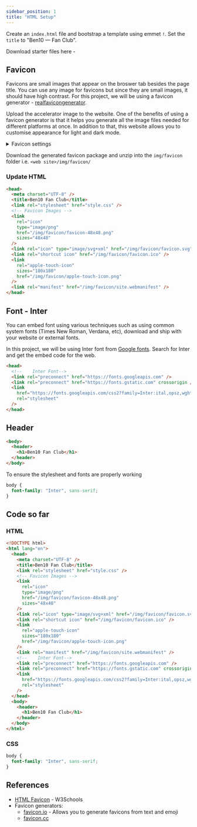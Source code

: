 ```yaml
---
sidebar_position: 1
title: "HTML Setup"
---
```


Create an `index.html` file and bootstrap a template using emmet `!`. Set the `title` to "Ben10 — Fan Club".

Download starter files here -

## Favicon

Favicons are small images that appear on the broswer tab besides the page title. You can use any image for favicons but since they are small images, it should have high contrast. For this project, we will be using a favicon generator - [realfavicongenerator](https://realfavicongenerator.net/).

Upload the accelerator image to the website. One of the benefits of using a favicon generator is that it helps you generate all the image files needed for different platforms at once. In addition to that, this website allows you to customise appearance for light and dark mode.


<details>
  <summary>Favicon settings</summary>

<h3>Settings for light and dark mode</h3>
<img src={favicon_gen} alt="favicon settings" />

  <h3>Favicon path i.e location</h3>
  <img src={favicon_path} alt="favicon path" />
</details>

Download the generated favicon package and unzip into the `img/favicon` folder i.e. `<web site>/img/favicon/`

### Update HTML

```html title="/ben10_project/index.html"
<head>
  <meta charset="UTF-8" />
  <title>Ben10 Fan Club</title>
  <link rel="stylesheet" href="style.css" />
  <!-- Favicon Images -->
  <link
    rel="icon"
    type="image/png"
    href="/img/favicon/favicon-48x48.png"
    sizes="48x48"
  />
  <link rel="icon" type="image/svg+xml" href="/img/favicon/favicon.svg" />
  <link rel="shortcut icon" href="/img/favicon/favicon.ico" />
  <link
    rel="apple-touch-icon"
    sizes="180x180"
    href="/img/favicon/apple-touch-icon.png"
  />
  <link rel="manifest" href="/img/favicon/site.webmanifest" />
</head>
```

## Font - Inter

You can embed font using various techniques such as using common system fonts (Times New Roman, Verdana, etc), download and ship with your website or external fonts.

In this project, we will be using Inter font from [Google fonts](https://fonts.google.com/). Search for Inter and get the embed code for the web.

```html title="/ben10_project/index.html"
<head>
  <!--    Inter Font-->
  <link rel="preconnect" href="https://fonts.googleapis.com" />
  <link rel="preconnect" href="https://fonts.gstatic.com" crossorigin />
  <link
    href="https://fonts.googleapis.com/css2?family=Inter:ital,opsz,wght@0,14..32,100..900;1,14..32,100..900&display=swap"
    rel="stylesheet"
  />
</head>
```

## Header

```html title="/ben10_project/index.html"
<body>
  <header>
    <h1>Ben10 Fan Club</h1>
  </header>
</body>
```

To ensure the stylesheet and fonts are properly working

```css title="/ben10_project/style.css"
body {
  font-family: "Inter", sans-serif;
}
```

## Code so far

### HTML

```html title="/ben10_project/index.html"
<!DOCTYPE html>
<html lang="en">
  <head>
    <meta charset="UTF-8" />
    <title>Ben10 Fan Club</title>
    <link rel="stylesheet" href="style.css" />
    <!-- Favicon Images -->
    <link
      rel="icon"
      type="image/png"
      href="/img/favicon/favicon-48x48.png"
      sizes="48x48"
    />
    <link rel="icon" type="image/svg+xml" href="/img/favicon/favicon.svg" />
    <link rel="shortcut icon" href="/img/favicon/favicon.ico" />
    <link
      rel="apple-touch-icon"
      sizes="180x180"
      href="/img/favicon/apple-touch-icon.png"
    />
    <link rel="manifest" href="/img/favicon/site.webmanifest" />
    <!--    Inter Font-->
    <link rel="preconnect" href="https://fonts.googleapis.com" />
    <link rel="preconnect" href="https://fonts.gstatic.com" crossorigin />
    <link
      href="https://fonts.googleapis.com/css2?family=Inter:ital,opsz,wght@0,14..32,100..900;1,14..32,100..900&display=swap"
      rel="stylesheet"
    />
  </head>
  <body>
    <header>
      <h1>Ben10 Fan Club</h1>
    </header>
  </body>
</html>
```

### CSS

```css title="/ben10_project/style.css"
body {
  font-family: "Inter", sans-serif;
}
```

## References

- [HTML Favicon](https://www.w3schools.com/html/html_favicon.asp) - W3Schools
- Favicon generators:
  - [favicon.io](https://favicon.io/) - Allows you to generate favicons from text and emoji
  - [favicon.cc](https://www.favicon.cc/)
